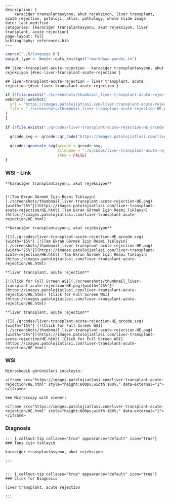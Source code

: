 




```comment
---
description: |
    karaciğer transplantasyonu, akut rejeksiyon, liver transplant, acute rejection, patoloji, atlas, pathology, whole slide image
date: last-modified
categories: [karaciğer transplantasyonu, akut rejeksiyon, liver transplant, acute rejection]
page-layout: full
bibliography: references.bib
---
```



```r
source("./R/language.R")
output_type <- knitr::opts_knit$get("rmarkdown.pandoc.to")
```


```asis
## liver-transplant-acute-rejection - karaciğer transplantasyonu, akut rejeksiyon {#sec-liver-transplant-acute-rejection }
```


```asis
## liver-transplant-acute-rejection - liver transplant, acute rejection {#sec-liver-transplant-acute-rejection }
```






```r
if (!file.exists("./screenshots/thumbnail_liver-transplant-acute-rejection-HE.png")) {
webshot2::webshot(
  url = "https://images.patolojiatlasi.com/liver-transplant-acute-rejection/HE.html",
  file = "./screenshots/thumbnail_liver-transplant-acute-rejection-HE.png"
)
}
```



```r
if (!file.exists("./qrcodes/liver-transplant-acute-rejection-HE_qrcode.svg")) {

  qrcode_svg <- qrcode::qr_code("https://images.patolojiatlasi.com/liver-transplant-acute-rejection/HE.html")

  qrcode::generate_svg(qrcode = qrcode_svg,
                       filename = "./qrcodes/liver-transplant-acute-rejection-HE_qrcode.svg",
                       show = FALSE)
}
```











::::: panel-tabset


### WSI - Link








:::: {.content-hidden when-format="pdf"}


```asis

**karaciğer transplantasyonu, akut rejeksiyon**


[![Tam Ekran Görmek İçin Resmi Tıklayın](./screenshots/thumbnail_liver-transplant-acute-rejection-HE.png){width="25%"}](https://images.patolojiatlasi.com/liver-transplant-acute-rejection/HE.html) [Tam Ekran Görmek İçin Resmi Tıklayın](https://images.patolojiatlasi.com/liver-transplant-acute-rejection/HE.html)

```

::::


:::: {.content-visible when-format="pdf"}

```asis

**karaciğer transplantasyonu, akut rejeksiyon**

![](./qrcodes/liver-transplant-acute-rejection-HE_qrcode.svg){width="15%"} [![Tam Ekran Görmek İçin Resmi Tıklayın](./screenshots/thumbnail_liver-transplant-acute-rejection-HE.png){width="25%"}](https://images.patolojiatlasi.com/liver-transplant-acute-rejection/HE.html) [Tam Ekran Görmek İçin Resmi Tıklayın](https://images.patolojiatlasi.com/liver-transplant-acute-rejection/HE.html)

```



::::




:::: {.content-hidden when-format="pdf"}


```asis

**liver transplant, acute rejection**

[![Click for Full Screen WSI](./screenshots/thumbnail_liver-transplant-acute-rejection-HE.png){width="25%"}](https://images.patolojiatlasi.com/liver-transplant-acute-rejection/HE.html) [Click for Full Screen WSI](https://images.patolojiatlasi.com/liver-transplant-acute-rejection/HE.html)

```

::::


:::: {.content-visible when-format="pdf"}

```asis

**liver transplant, acute rejection**

![](./qrcodes/liver-transplant-acute-rejection-HE_qrcode.svg){width="15%"} [![Click for Full Screen WSI](./screenshots/thumbnail_liver-transplant-acute-rejection-HE.png){width="25%"}](https://images.patolojiatlasi.com/liver-transplant-acute-rejection/HE.html) [Click for Full Screen WSI](https://images.patolojiatlasi.com/liver-transplant-acute-rejection/HE.html)

```


::::







### WSI








```asis
Mikroskopik görüntüleri inceleyin:

<iframe src="https://images.patolojiatlasi.com/liver-transplant-acute-rejection/HE.html" style="height:600px;width:100%;" data-external="1"></iframe>

```





```asis

See Microscopy with viewer:

<iframe src="https://images.patolojiatlasi.com/liver-transplant-acute-rejection/HE.html" style="height:600px;width:100%;" data-external="1"></iframe>

```





### Diagnosis


```asis


::: {.callout-tip collapse="true" appearance="default" icon="true"}
### Tanı için tıklayın

karaciğer transplantasyonu, akut rejeksiyon

:::


```


```asis


::: {.callout-tip collapse="true" appearance="default" icon="true"}
### Click for Diagnosis

liver transplant, acute rejection

:::

```









:::::















